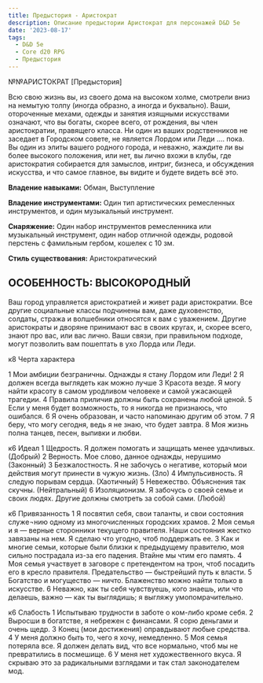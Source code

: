 ```yaml
---
title: Предыстория - Аристократ
description: Описание предыстории Аристократ для персонажей D&D 5e
date: '2023-08-17'
tags:
  - D&D 5e
  - Core d20 RPG
  - Предыстория
---
```


№№АРИСТОКРАТ [Предыстория]

Всю свою жизнь вы, из своего дома на высоком холме, смотрели вниз на немытую толпу (иногда образно, а иногда и буквально). Ваши, отороченные мехами, одежды и занятия изящными искусствами означают, что вы богаты, скорее всего, от рождения, вы член аристократии, правящего класса. Ни один из ваших родственников не заседает в Городском совете, не является Лордом или Леди …. пока. Вы один из элиты вашего родного города, и неважно, жаждите ли вы более высокого положения, или нет, вы лично вхожи в клубы, где аристократия собирается для замыслов, интриг, бизнеса, и обсуждения искусства, и что самое главное, вы видите и будете видеть всё это.

**Владение навыками:** Обман, Выступление

**Владение инструментами:** Один тип артистических ремесленных инструментов, и один музыкальный инструмент.

**Снаряжение:** Один набор инструментов ремесленника или музыкальный инструмент, один набор отличной одежды, родовой перстень с фамильным гербом, кошелек с 10 зм.

**Стиль существования:** Аристократический

## ОСОБЕННОСТЬ: ВЫСОКОРОДНЫЙ

Ваш город управляется аристократией и живет ради аристократии. Все другие социальные классы подчинены вам, даже духовенство, солдаты, стража и волшебники относятся к вам с уважением. Другие аристократы и дворяне принимают вас в своих кругах, и, скорее всего, знают про вас, или вас лично. Ваши связи, при правильном подходе, могут позволить вам пошептать в ухо Лорда или Леди.

к8 Черта характера

1 Мои амбиции безграничны. Однажды я стану Лордом или Леди!
2 Я должен всегда выглядеть как можно лучше
3 Красота везде. Я могу найти красоту в самом уродливом человеке и самой ужасающей трагедии.
4 Правила приличия должны быть сохранены любой ценой.
5 Если у меня будет возможность, то я никогда не признаюсь, что ошибался.
6 Я очень образован, и часто напоминаю другим об этом.
7 Я беру, что могу сегодня, ведь я не знаю, что будет завтра.
8 Моя жизнь полна танцев, песен, выпивки и любви.

к6 Идеал
1 Щедрость. Я должен помогать и защищать менее удачливых. (Добрый)
2 Верность. Мое слово, данное однажды, нерушимо (Законный)
3 Безжалостность. Я не забочусь о негативе, который мои действия могут принести в чужую жизнь. (Зло)
4 Импульсивность. Я следую порывам сердца. (Хаотичный)
5 Невежество. Объяснения так скучны. (Нейтральный)
6 Изоляционизм. Я забочусь о своей семье и своих людях. Другие должны смотреть за собой сами. (Любой)

к6 Привязанность
1 Я посвятил себя, свои таланты, и свои состояния служе¬нию одному из многочисленных городских храмов.
2 Моя семья и я — верные сторонники текущего правителя. Наши состояния жестко завязаны на нем. Я сделаю что угодно, чтоб поддержать ее.
3 Как и многие семьи, которые были близки к предыдущему правителю, моя сильно пострадала из-за его падения. Втайне мы чтим его память.
4 Моя семья участвует в заговоре с претендентом на трон, чтоб посадить его в кресло правителя. Предательство — быстрейший путь к власти.
5 Богатство и могущество — ничто. Блаженство можно найти только в искусстве.
6 Неважно, как ты себя чувствуешь, кого знаешь, или что делаешь, важно — как ты выглядишь; я выгляжу умопомрачительно.

к6 Слабость
1 Испытываю трудности в заботе о ком-либо кроме себя.
2 Выросши в богатстве, я небрежен с финансами. Я сорю деньгами и очень щедр.
3 Конец (мои достижения) оправдывают любые средства.
4 У меня должно быть то, чего я хочу, немедленно.
5 Моя семья потеряла все. Я должен делать вид, что все нормально, чтоб мы не превратились в посмешище.
6 У меня нет художественного вкуса. Я скрываю это за радикальными взглядами и так стал законодателем мод.
